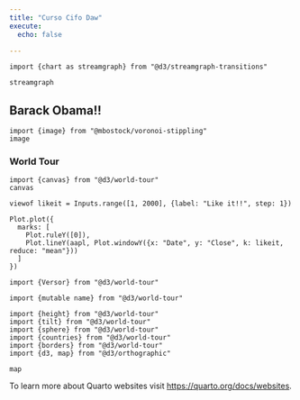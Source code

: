 ```yaml
---
title: "Curso Cifo Daw"
execute:
  echo: false

---
```

```ojs
import {chart as streamgraph} from "@d3/streamgraph-transitions"

streamgraph

```

:::{.callout-note collapse="true"}

## Barack Obama!!

```ojs
import {image} from "@mbostock/voronoi-stippling"
image
```
:::


:::{.callout-note collapse="true"}
### World Tour

```ojs

import {canvas} from "@d3/world-tour"
canvas
```
:::






```ojs
viewof likeit = Inputs.range([1, 2000], {label: "Like it!!", step: 1})

Plot.plot({
  marks: [
    Plot.ruleY([0]),
    Plot.lineY(aapl, Plot.windowY({x: "Date", y: "Close", k: likeit, reduce: "mean"}))
  ]
})
```


```ojs
import {Versor} from "@d3/world-tour"

import {mutable name} from "@d3/world-tour"

import {height} from "@d3/world-tour"
import {tilt} from "@d3/world-tour"
import {sphere} from "@d3/world-tour"
import {countries} from "@d3/world-tour"
import {borders} from "@d3/world-tour"
import {d3, map} from "@d3/orthographic"

map

```


To learn more about Quarto websites visit <https://quarto.org/docs/websites>.